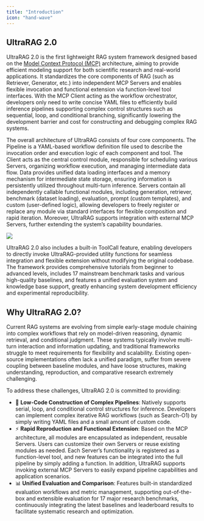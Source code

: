 ```yaml
---
title: "Introduction"
icon: "hand-wave"
---
```


## UltraRAG 2.0

UltraRAG 2.0 is the first lightweight RAG system framework designed based on the [Model Context Protocol (MCP)](https://modelcontextprotocol.io/overview) architecture, aiming to provide efficient modeling support for both scientific research and real-world applications. It standardizes the core components of RAG (such as Retriever, Generator, etc.) into independent MCP Servers and enables flexible invocation and functional extension via function-level tool interfaces. With the MCP Client acting as the workflow orchestrator, developers only need to write concise YAML files to efficiently build inference pipelines supporting complex control structures such as sequential, loop, and conditional branching, significantly lowering the development barrier and cost for constructing and debugging complex RAG systems.

The overall architecture of UltraRAG consists of four core components. The Pipeline is a YAML-based workflow definition file used to describe the invocation order and execution logic of each component and tool. The Client acts as the central control module, responsible for scheduling various Servers, organizing workflow execution, and managing intermediate data flow. Data provides unified data loading interfaces and a memory mechanism for intermediate state storage, ensuring information is persistently utilized throughout multi-turn inference. Servers contain all independently callable functional modules, including generation, retriever, benchmark (dataset loading), evaluation, prompt (custom templates), and custom (user-defined logic), allowing developers to freely register or replace any module via standard interfaces for flexible composition and rapid iteration. Moreover, UltraRAG supports integration with external MCP Servers, further extending the system’s capability boundaries.

![](/images/getting_started/intro.png)

UltraRAG 2.0 also includes a built-in ToolCall feature, enabling developers to directly invoke UltraRAG-provided utility functions for seamless integration and flexible extension without modifying the original codebase. The framework provides comprehensive tutorials from beginner to advanced levels, includes 17 mainstream benchmark tasks and various high-quality baselines, and features a unified evaluation system and knowledge base support, greatly enhancing system development efficiency and experimental reproducibility.

## Why UltraRAG 2.0?

Current RAG systems are evolving from simple early-stage module chaining into complex workflows that rely on model-driven reasoning, dynamic retrieval, and conditional judgment. These systems typically involve multi-turn interaction and information updating, and traditional frameworks struggle to meet requirements for flexibility and scalability. Existing open-source implementations often lack a unified paradigm, suffer from severe coupling between baseline modules, and have loose structures, making understanding, reproduction, and comparative research extremely challenging.

To address these challenges, UltraRAG 2.0 is committed to providing:

- 🚀 **Low-Code Construction of Complex Pipelines**: Natively supports serial, loop, and conditional control structures for inference. Developers can implement complex iterative RAG workflows (such as Search-O1) by simply writing YAML files and a small amount of custom code.
- ⚡ **Rapid Reproduction and Functional Extension**: Based on the MCP architecture, all modules are encapsulated as independent, reusable Servers. Users can customize their own Servers or reuse existing modules as needed. Each Server’s functionality is registered as a function-level tool, and new features can be integrated into the full pipeline by simply adding a function. In addition, UltraRAG supports invoking external MCP Servers to easily expand pipeline capabilities and application scenarios.
- 📊 **Unified Evaluation and Comparison**: Features built-in standardized evaluation workflows and metric management, supporting out-of-the-box and extensible evaluation for 17 major research benchmarks, continuously integrating the latest baselines and leaderboard results to facilitate systematic research and optimization.
